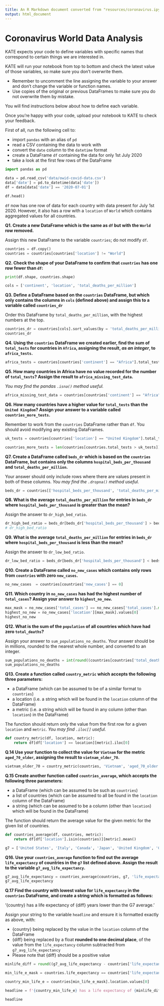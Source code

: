```yaml
---
title: An R Markdown document converted from "resources/coronavirus.ipynb"
output: html_document
---
```


# Coronavirus World Data Analysis

KATE expects your code to define variables with specific names that correspond to certain things we are interested in.

KATE will run your notebook from top to bottom and check the latest value of those variables, so make sure you don't overwrite them.

* Remember to uncomment the line assigning the variable to your answer and don't change the variable or function names.
* Use copies of the original or previous DataFrames to make sure you do not overwrite them by mistake.

You will find instructions below about how to define each variable.

Once you're happy with your code, upload your notebook to KATE to check your feedback.

First of all, run the following cell to:

- import `pandas` with an alias of `pd`
- read a CSV containing the data to work with
- convert the `date` column to the `datetime` format
- create a DataFrame `df` containing the data for only 1st July 2020
- take a look at the first few rows of the DataFrame

```python
import pandas as pd

data = pd.read_csv('data/owid-covid-data.csv')
data['date'] = pd.to_datetime(data['date'])
df = data[data['date'] == '2020-07-01']

df.head()
```

`df` now has one row of data for each country with data present for July 1st 2020. However, it also has a row with a `location` of `World` which contains aggregated values for all countries. 

**Q1. Create a new DataFrame which is the same as `df` but with the `World` row removed.**

Assign this new DataFrame to the variable `countries`; do not modify `df`.

```python
countries = df.copy()
countries = countries[countries['location'] != "World"]
```

**Q2. Check the shape of your DataFrame to confirm that `countries` has one row fewer than `df`:**

```python
print(df.shape, countries.shape)
```

```python
cols = ['continent', 'location', 'total_deaths_per_million']
```

**Q3. Define a DataFrame based on the `countries` DataFrame, but which only contains the columns in `cols` (defined above) and assign this to a variable called `countries_dr`**

Order this DataFrame by `total_deaths_per_million`, with the highest numbers at the top.

```python
countries_dr = countries[cols].sort_values(by = 'total_deaths_per_million', ascending = False)
countries_dr
```

**Q4. Using the `countries` DataFrame we created earlier, find the sum of `total_tests` for countries in `Africa`, assigning the result, *as an integer*, to `africa_tests`.**

```python
africa_tests = countries[countries['continent'] == "Africa"].total_tests.sum()
```

**Q5. How many countries in Africa have no value recorded for the number of `total_tests`? Assign the result to `africa_missing_test_data`.**

*You may find the pandas `.isna()` method useful.*

```python
africa_missing_test_data = countries[countries['continent'] == "Africa"].total_tests.isna().sum()
```

**Q6. How many countries have a higher value for `total_tests` than the `United Kingdom`? Assign your answer to a variable called `countries_more_tests`.**

Remember to work from the `countries` DataFrame rather than `df`. You should avoid modifying any existing DataFrames. 

```python
uk_tests = countries[countries['location'] == "United Kingdom"].total_tests.values[0]

countries_more_tests = len(countries[countries.total_tests > uk_tests])
```

**Q7. Create a DataFrame called `beds_dr` which is based on the `countries` DataFrame, but contains only the columns `hospital_beds_per_thousand` and `total_deaths_per_million`.**

Your answer should only  include rows where there are values present in both of these columns. *You may find the `.dropna()` method useful.*

```python
beds_dr = countries[['hospital_beds_per_thousand', 'total_deaths_per_million']].dropna()
```

**Q8. What is the average `total_deaths_per_million` for entries in `beds_dr` where `hospital_beds_per_thousand` is greater than the mean?**

Assign the answer to `dr_high_bed_ratio`.

```python
dr_high_bed_ratio = beds_dr[beds_dr['hospital_beds_per_thousand'] > beds_dr['hospital_beds_per_thousand'].mean()].total_deaths_per_million.mean()
# dr_high_bed_ratio
```

**Q9. What is the average `total_deaths_per_million` for entries in `beds_dr` where `hospital_beds_per_thousand` is less than the mean?**

Assign the answer to `dr_low_bed_ratio`.

```python
dr_low_bed_ratio = beds_dr[beds_dr['hospital_beds_per_thousand'] < beds_dr['hospital_beds_per_thousand'].mean()].total_deaths_per_million.mean()
```

**Q10. Create a DataFrame called `no_new_cases` which contains only rows from `countries` with zero `new_cases`.**

```python
no_new_cases  = countries[countries['new_cases'] == 0]
```

**Q11. Which country in `no_new_cases` has had the highest number of `total_cases`? Assign your answer to `highest_no_new`.**

```python
max_mask = no_new_cases['total_cases'] == no_new_cases['total_cases'].max()
highest_no_new = no_new_cases['location'][max_mask].values[0]
highest_no_new
```

**Q12. What is the sum of the `population` of all countries which have had zero `total_deaths`?**

Assign your answer to `sum_populations_no_deaths`. Your answer should be in millions, rounded to the nearest whole number, and converted to an integer.

```python
sum_populations_no_deaths = int(round((countries[countries['total_deaths'] == 0]['population'].sum()) / 1000000))
sum_populations_no_deaths
```

**Q13. Create a function called `country_metric` which accepts the following three parameters:**

- a DataFrame (which can be assumed to be of a similar format to `countries`)
- a location (i.e. a string  which will be found in the `location` column of the DataFrame)
- a metric (i.e. a string which will be found in any column  (other than `location`)  in the DataFrame)

The function should return only the value from the first row for a given `location` and  `metric`. *You may find  `.iloc[]`  useful.*

```python
def country_metric(df, location, metric):
    return df[df['location'] == location][metric].iloc[0]
```

**Q.14 Use your function to collect the value for `Vietnam` for the metric `aged_70_older`, assigning the result to `vietnam_older_70`.**

```python
vietnam_older_70 = country_metric(countries, 'Vietnam', 'aged_70_older')
```

**Q.15 Create another function called `countries_average`, which accepts the following three parameters:**

- a DataFrame (which can be assumed to be such as `countries`)
- a list of countries (which can be assumed to all be found in the `location` column of the DataFrame)
- a string (which can be assumed to be a column (other than `location`) which will be found in the DataFrame) 

The function should return the average value for the given metric for the given list of countries.

```python
def countries_average(df, countries, metric):
    return df[df['location'].isin(countries)][metric].mean()
```

```python
g7 = ['United States', 'Italy', 'Canada', 'Japan', 'United Kingdom', 'Germany', 'France']
```

**Q16. Use your `countries_average` function to find out the average `life_expectancy` of countries in the `g7` list defined above. Assign the result to the variable `g7_avg_life_expectancy`.**

```python
g7_avg_life_expectancy = countries_average(countries, g7, 'life_expectancy')
g7_avg_life_expectancy
```

**Q.17 Find the country with lowest value for `life_expectancy` in the `countries` DataFrame, and create a string which is formatted as follows:**

'{country} has a life expectancy of {diff} years lower than the G7 average.'
    
Assign your string to the variable `headline` and ensure it is formatted exactly as above, with:

- {country} being replaced by the value in the `location` column of the DataFrame
- {diff} being replaced by a float **rounded to one decimal place**, of the value from the `life_expectancy` column subtracted from `g7_avg_life_expectancy` 
- Please note that {diff} should be a positive value

```python
minlife_diff = round((g7_avg_life_expectancy - countries['life_expectancy'].min()), 1)

min_life_e_mask = countries.life_expectancy == countries['life_expectancy'].min()

country_min_life_e = countries[min_life_e_mask].location.values[0]

headline = f'{country_min_life_e} has a life expectancy of {minlife_diff} years lower than the G7 average.'

headline
```

